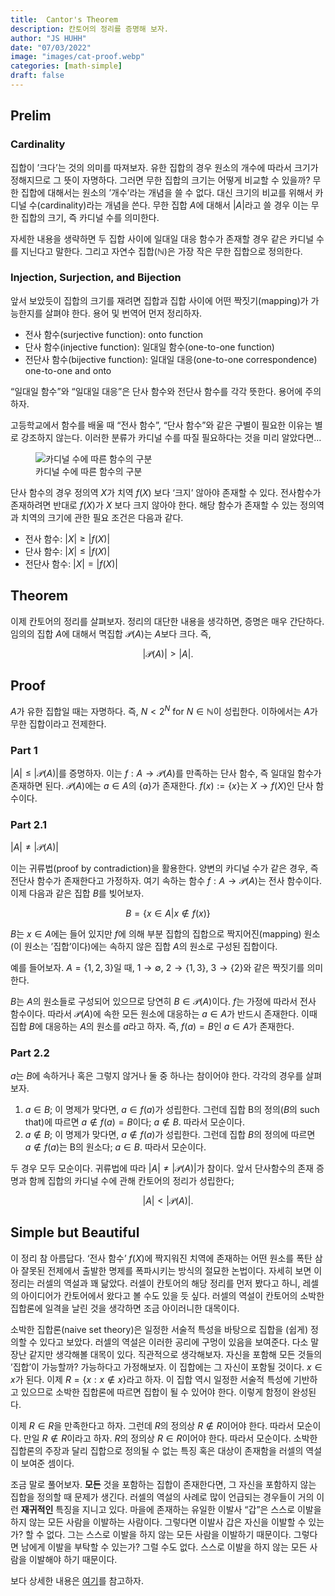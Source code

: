 ```yaml
---
title:  Cantor's Theorem
description: 칸토어의 정리를 증명해 보자.  
author: "JS HUHH"
date: "07/03/2022"
image: "images/cat-proof.webp"
categories: [math-simple]
draft: false
---
```


## Prelim

### Cardinality
집합이 '크다'는 것의 의미를 따져보자. 유한 집합의 경우 원소의 개수에 따라서 크기가 정해지므로 그 뜻이 자명하다. 그러면 무한 집합의 크기는 어떻게 비교할 수 있을까? 무한 집합에 대해서는 원소의 '개수'라는 개념을 쓸 수 없다. 대신 크기의 비교를 위해서 카디널 수(cardinality)라는 개념을 쓴다. 무한 집합 $A$에 대해서 $|A|$라고 쓸 경우 이는 무한 집합의 크기, 즉 카디널 수를 의미한다. 

자세한 내용을 생략하면 두 집합 사이에 일대일 대응 함수가 존재할 경우 같은 카디널 수를 지닌다고 말한다. 그리고 자연수 집합($\mathbb N$)은 가장 작은 무한 집합으로 정의한다. 

### Injection, Surjection, and Bijection 

앞서 보았듯이 집합의 크기를 재려면 집합과 집합 사이에 어떤 짝짓기(mapping)가 가능한지를 살펴야 한다. 용어 및 번역어 먼저 정리하자. 

- 전사 함수(surjective function): onto function
- 단사 함수(injective function): 일대일 함수(one-to-one function)
- 전단사 함수(bijective function): 일대일 대응(one-to-one correspondence) one-to-one and onto 

"일대일 함수"와 "일대일 대응"은 단사 함수와 전단사 함수를 각각 뜻한다. 용어에 주의하자.  

:::{.column-margin}
고등학교에서 함수를 배울 때 "전사 함수", "단사 함수"와 같은 구별이 필요한 이유는 별로 강조하지 않는다. 이러한 분류가 카디널 수를 따질 필요하다는 것을 미리 알았다면... 
:::

::: {layout="[-25, 50, -25]"  layout-valign="bottom"}
![카디널 수에 따른 함수의 구분](images/four-functions.png)
:::

단사 함수의 경우 정의역 $X$가 치역 $f(X)$ 보다 '크지' 않아야 존재할 수 있다. 전사함수가 존재하려면 반대로 $f(X)$가 $X$ 보다 크지 않아야 한다. 해당 함수가 존재할 수 있는 정의역과 치역의 크기에 관한 필요 조건은 다음과 같다.  

- 전사 함수: $|X| \geq |f(X)|$
- 단사 함수: $|X| \leq |f(X)|$
- 전단사 함수: $|X| = |f(X)|$

## Theorem 

이제 칸토어의 정리를 살펴보자. 정리의 대단한 내용을 생각하면, 증명은 매우 간단하다. 임의의 집합 $A$에 대해서 멱집합 $\mathcal P (A)$는 $A$보다 크다. 즉, 

$$
|\mathcal P(A)| > |A|.
$$

## Proof 

$A$가 유한 집합일 때는 자명하다. 즉, $N < 2^N$ for $N \in \mathbb N$이 성립한다. 이하에서는 $A$가 무한 집합이라고 전제한다. 

### Part 1 

$|A| \leq |\mathcal P (A)|$를 증명하자. 이는 $f: A \to \mathcal P(A)$를 만족하는 단사 함수, 즉 일대일 함수가 존재하면 된다. $\mathcal P(A)$에는 $a \in A$의 $\{ a \}$가 존재한다. $f(x) := \{ x \}$는 $X \to f(X)$인 단사 함수이다.  

### Part 2.1
$|A| \neq |\mathcal P (A)|$

이는 귀류법(proof by contradiction)을 활용한다. 양변의 카디널 수가 같은 경우, 즉 전단사 함수가 존재한다고 가정하자. 여기 속하는 함수 $f: A \to \mathcal P(A)$는 전사 함수이다. 이제 다음과 같은 집합 $B$를 빚어보자. 

$$
B = \{ x \in A| x \notin f(x) \}
$$

$B$는 $x \in A$에는 들어 있지만 $f$에 의해 부분 집합의 집합으로 짝지어진(mapping) 원소(이 원소는 '집합'이다)에는 속하지 않은 집합 $A$의 원소로 구성된 집합이다. 

:::{.column-margin}
예를 들어보자. $A = \{1,2,3\}$일 때, $1 \to \emptyset$, $2 \to \{ 1, 3\}$, $3 \to \{ 2\}$와 같은 짝짓기를 의미한다. 
:::

$B$는 $A$의 원소들로 구성되어 있으므로 당연히 $B \in \mathcal P(A)$이다. $f$는 가정에 따라서 전사 함수이다. 따라서 $\mathcal P(A)$에 속한 모든 원소에 대응하는 $a \in A$가 반드시 존재한다. 이때 집합 $B$에 대응하는 $A$의 원소를 $a$라고 하자. 즉, $f(a) = B$인 $a \in A$가 존재한다.  

### Part 2.2

$a$는 $B$에 속하거나 혹은 그렇지 않거나 둘 중 하나는 참이어야 한다. 각각의 경우를 살펴보자. 

1. $a \in B$; 이 명제가 맞다면, $a \in f(a)$가 성립한다. 그런데 집합 B의 정의($B$의 such that)에 따르면 $a \notin f(a) = B$이다; $a \notin B.$ 따라서 모순이다. 
2. $a \notin B$; 이 명제가 맞다면, $a \notin f(a)$가 성립한다. 그런데 집합 $B$의 정의에 따르면 $a \notin f(a)$는 B의 원소다; $a \in B.$ 따라서 모순이다.

두 경우 모두 모순이다. 귀류법에 따라 $|A| \neq |\mathcal P(A)|$가 참이다. 앞서 단사함수의 존재 증명과 함께 집합의 카디널 수에 관해 칸토어의 정리가 성립한다; 

$$
|A| < |\mathcal P (A)|.
$$

## Simple but Beautiful 

이 정리 참 아름답다. '전사 함수' $f(X)$에 짝지워진 치역에 존재하는 어떤 원소를 폭탄 삼아 잘못된 전제에서 출발한 명제를 폭파시키는 방식의 절묘한 논법이다. 자세히 보면 이 정리는 러셀의 역설과 꽤 닮았다. 러셀이 칸토어의 해당 정리를 먼저 봤다고 하니, 레셀의 아이디어가 칸토어에서 왔다고 볼 수도 있을 듯 싶다. 러셀의 역설이 칸토어의 소박한 집합론에 일격을 날린 것을 생각하면 조금 아이러니한 대목이다. 

소박한 집합론(naive set theory)은 일정한 서술적 특성을 바탕으로 집합을 (쉽게) 정의할 수 있다고 보았다. 러셀의 역설은 이러한 공리에 구멍이 있음을 보여준다. 다소 말장난 같지만 생각해볼 대목이 있다. 직관적으로 생각해보자. 자신을 포함해 모든 것들의 '집합'이 가능할까? 가능하다고 가정해보자. 이 집합에는 그 자신이 포함될 것이다. $x \in x$가 된다. 이제 $R = \{ x: x \notin x \}$라고 하자. 이 집합 역시 일정한 서술적 특성에 기반하고 있으므로 소박한 집합론에 따르면 집합이 될 수 있어야 한다. 이렇게 함정이 완성된다. 

이제 $R \in R$을 만족한다고 하자. 그런데 $R$의 정의상 $R \notin R$이어야 한다. 따라서 모순이다. 만일 $R \notin R$이라고 하자. $R$의 정의상 $R \in R$이어야 한다. 따라서 모순이다. 소박한 집합론의 주장과 달리 집합으로 정의될 수 없는 특징 혹은 대상이 존재함을 러셀의 역설이 보여준 셈이다. 

조금 말로 풀어보자. **모든** 것을 포함하는 집합이 존재한다면, 그 자신을 포함하지 않는 집합을 정의할 때 문제가 생긴다. 러셀의 역설의 사례로 많이 언급되는 경우들이 거의 이런 **재귀적인** 특징을 지니고 있다. 마을에 존재하는 유일한 이발사 "갑"은 스스로 이발을 하지 않는 모든 사람을 이발하는 사람이다. 그렇다면 이발사 갑은 자신을 이발할 수 있는가? 할 수 없다. 그는 스스로 이발을 하지 않는 모든 사람을 이발하기 때문이다. 그렇다면 남에게 이발을 부탁할 수 있는가? 그럴 수도 없다. 스스로 이발을 하지 않는 모든 사람을 이발해야 하기 때문이다. 

:::{.column-margin}
보다 상세한 내용은 [여기](https://plato.stanford.edu/entries/russell-paradox/)를 참고하자. 
:::